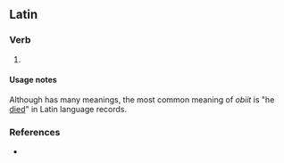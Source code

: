 ==Latin==

===Verb===
{{la-verb-form|obiit}}

# {{inflection of|obeō||3|s|perf|actv|indc|lang=la}}

====Usage notes====
Although {{m|la|obeō}} has many meanings, the most common meaning of ''obiit'' is "he [[die]]d" in Latin language records.

===References===
* {{R:du Cange}}